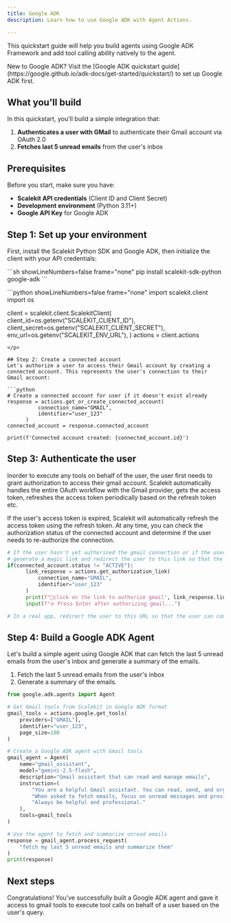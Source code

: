 ```yaml
---
title: Google ADK
description: Learn how to use Google ADK with Agent Actions.

---
```



This quickstart guide will help you build agents using Google ADK Framework and add tool calling ability natively to the agent.

<Aside type="note">
  New to Google ADK? Visit the [Google ADK quickstart guide](https://google.github.io/adk-docs/get-started/quickstart/) to set up Google ADK first.
</Aside>

## What you'll build

In this quickstart, you'll build a simple integration that:

1. **Authenticates a user with GMail** to authenticate their Gmail account via OAuth 2.0
2. **Fetches last 5 unread emails** from the user's inbox

## Prerequisites

Before you start, make sure you have:

- **Scalekit API credentials** (Client ID and Client Secret)
- **Development environment** (Python 3.11+)
- **Google API Key** for Google ADK

## Step 1: Set up your environment

First, install the Scalekit Python SDK and Google ADK, then initialize the client with your API credentials:

<p>
  ```sh showLineNumbers=false frame="none"
  pip install scalekit-sdk-python google-adk
  ```
</p>
<p>
  ```python showLineNumbers=false frame="none"
  import scalekit.client
  import os

  client = scalekit.client.ScalekitClient(
      client_id=os.getenv("SCALEKIT_CLIENT_ID"),
      client_secret=os.getenv("SCALEKIT_CLIENT_SECRET"),
      env_url=os.getenv("SCALEKIT_ENV_URL"),
  )
  actions = client.actions

  ```
</p>

## Step 2: Create a connected account
Let's authorize a user to access their Gmail account by creating a connected account. This represents the user's connection to their Gmail account:

```python
# Create a connected account for user if it doesn't exist already
response = actions.get_or_create_connected_account(
            connection_name="GMAIL",
            identifier="user_123"
        )
connected_account = response.connected_account

print(f'Connected account created: {connected_account.id}')
```

## Step 3: Authenticate the user

Inorder to execute any tools on behalf of the user, the user first needs to grant authorization to access their gmail account. Scalekit automatically handles the entire OAuth workflow with the Gmail provider, gets the access token, refreshes the access token periodically based on the refresh token etc.

If the user's access token is expired, Scalekit will automatically refresh the access token using the refresh token. At any time, you can check the authorization status of the connected account and determine if the user needs to re-authorize the connection.

```python
# If the user hasn't yet authorized the gmail connection or if the user's access token is expired,
# generate a magic link and redirect the user to this link so that the user can complete authorization
if(connected_account.status != "ACTIVE"):
      link_response = actions.get_authorization_link(
          connection_name="GMAIL",
          identifier="user_123"
      )
      print(f"🔗click on the link to authorize gmail", link_response.link)
      input(f"⎆ Press Enter after authorizing gmail...")

# In a real app, redirect the user to this URL so that the user can complete the authentication process for their gmail account
```

## Step 4: Build a Google ADK Agent

Let's build a simple agent using Google ADK that can fetch the last 5 unread emails from the user's inbox and generate a summary of the emails.

1. Fetch the last 5 unread emails from the user's inbox
2. Generate a summary of the emails.

```python
from google.adk.agents import Agent

# Get Gmail tools from Scalekit in Google ADK format
gmail_tools = actions.google.get_tools(
    providers=["GMAIL"],
    identifier="user_123",
    page_size=100
)

# Create a Google ADK agent with Gmail tools
gmail_agent = Agent(
    name="gmail_assistant",
    model="gemini-2.5-flash",
    description="Gmail assistant that can read and manage emails",
    instruction=(
        "You are a helpful Gmail assistant. You can read, send, and organize emails. "
        "When asked to fetch emails, focus on unread messages and provide clear summaries. "
        "Always be helpful and professional."
    ),
    tools=gmail_tools
)

# Use the agent to fetch and summarize unread emails
response = gmail_agent.process_request(
    "fetch my last 5 unread emails and summarize them"
)
print(response)
```

## Next steps

Congratulations! You've successfully built a Google ADK agent and gave it access to gmail tools to execute tool calls on behalf of a user based on the user's query.
